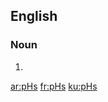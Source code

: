 ==English==

===Noun===
{{head|en|plural}}

# {{plural of|pH|lang=en}}

[[ar:pHs]]
[[fr:pHs]]
[[ku:pHs]]